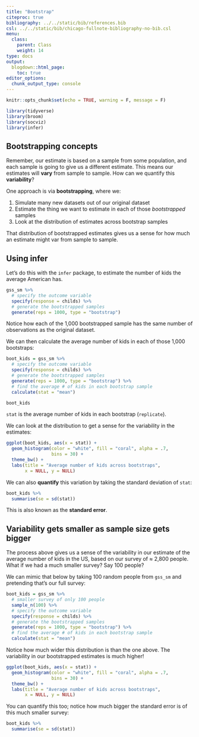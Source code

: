 ```yaml
---
title: "Bootstrap"
citeproc: true
bibliography: ../../static/bib/references.bib
csl: ../../static/bib/chicago-fullnote-bibliography-no-bib.csl
menu: 
  class:
    parent: Class
    weight: 14
type: docs
output:
  blogdown::html_page:
    toc: true
editor_options: 
  chunk_output_type: console
---
```





```r
knitr::opts_chunk$set(echo = TRUE, warning = F, message = F)
```



```r
library(tidyverse)
library(broom)
library(socviz)
library(infer)
```



## Bootstrapping concepts


Remember, our estimate is based on a sample from some population, and each sample is going to give us a different estimate. This means our estimates will **vary** from sample to sample. How can we quantify this **variability**?


One approach is via **bootstrapping**, where we: 

1. Simulate many new datasets out of our original dataset
2. Estimate the thing we want to estimate in each of those *bootstrapped* samples
3. Look at the distribution of estimates across bootstrap samples


That distribution of bootstrapped estimates gives us a sense for how much an estimate might var from sample to sample. 


## Using infer

Let's do this with the `infer` package, to estimate the number of kids the average American has. 

```r
gss_sm %>% 
  # specify the outcome variable
  specify(response = childs) %>% 
  # generate the bootstrapped samples
  generate(reps = 1000, type = "bootstrap")
```


Notice how each of the 1,000 bootstrapped sample has the same number of observations as the original dataset. 


We can then calculate the average number of kids in each of those 1,000 bootstraps: 


```r
boot_kids = gss_sm %>% 
  # specify the outcome variable
  specify(response = childs) %>% 
  # generate the bootstrapped samples
  generate(reps = 1000, type = "bootstrap") %>% 
  # find the average # of kids in each bootstrap sample
  calculate(stat = "mean")

boot_kids
```


`stat` is the average number of kids in each bootstrap (`replicate`). 


We can look at the distribution to get a sense for the variability in the estimates: 


```r
ggplot(boot_kids, aes(x = stat)) + 
  geom_histogram(color = "white", fill = "coral", alpha = .7, 
                 bins = 30) + 
  theme_bw() + 
  labs(title = "Average number of kids across bootstraps", 
       x = NULL, y = NULL)
```


We can also **quantify** this variation by taking the standard deviation of `stat`:

```r
boot_kids %>% 
  summarise(se = sd(stat))
```

This is also known as the **standard error**. 



## Variability gets smaller as sample size gets bigger


The process above gives us a sense of the variability in our estimate of the average number of kids in the US, based on our survey of $\approx$ 2,800 people. What if we had a much smaller survey? Say 100 people? 

We can mimic that below by taking 100 random people from `gss_sm` and pretending that's our full survey:


```r
boot_kids = gss_sm %>% 
  # smaller survey of only 100 people
  sample_n(100) %>% 
  # specify the outcome variable
  specify(response = childs) %>% 
  # generate the bootstrapped samples
  generate(reps = 1000, type = "bootstrap") %>% 
  # find the average # of kids in each bootstrap sample
  calculate(stat = "mean")
```


Notice how much wider this distribution is than the one above. The variability in our bootstrapped estimates is much higher!

```r
ggplot(boot_kids, aes(x = stat)) + 
  geom_histogram(color = "white", fill = "coral", alpha = .7, 
                 bins = 30) + 
  theme_bw() + 
  labs(title = "Average number of kids across bootstraps", 
       x = NULL, y = NULL)
```


You can quantify this too; notice how much bigger the standard error is of this much smaller survey: 


```r
boot_kids %>% 
  summarise(se = sd(stat))
```

